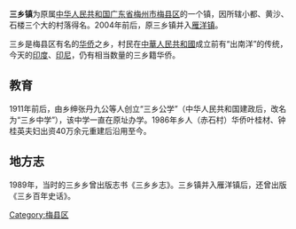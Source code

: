 '''三乡镇'''为原属[[中华人民共和国|中华人民共和国]][[广东省|广东省]][[梅州市|梅州市]][[梅县区|梅县区]]的一个镇，因所辖小都、黄沙、石楼三个大的村落得名。2004年前后，原三乡镇并入[[雁洋镇|雁洋镇]]。

三乡是梅县区有名的[[华侨|华侨]]之乡，村民在[[中華人民共和國|中華人民共和國]]成立前有“出南洋”的传统，今天的[[印度|印度]]、[[印尼|印尼]]，仍有相当数量的三乡籍华侨。

== 教育 ==
1911年前后，由乡绅张丹九公等人创立“三乡公学”（中华人民共和国建政后，改名为“三乡中学”），该中学一直在原址办学。1986年乡人（赤石村）华侨叶桂材、钟桂英夫妇出资40万余元重建后沿用至今。

== 地方志 ==
1989年，当时的三乡乡曾出版志书《三乡乡志》。三乡镇并入雁洋镇后，还曾出版《三乡百年史话》。

[[Category:梅县区|Category:梅县区]]